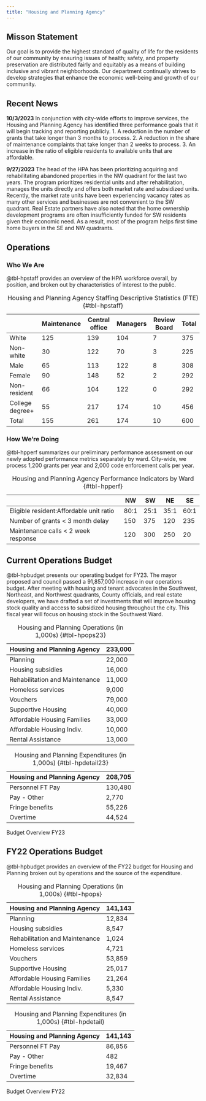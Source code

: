 ```yaml
---
title: "Housing and Planning Agency"
---
```


## Misson Statement

Our goal is to provide the highest standard of quality of life for the residents of our community by ensuring issues of health; safety, and property preservation are distributed fairly and equitably as a means of building inclusive and vibrant neighborhoods. Our department continually strives to develop strategies that enhance the economic well-being and growth of our community.

## Recent News

::: callout-note
**10/3/2023** In conjunction with city-wide efforts to improve services, the Housing and Planning Agency has identified three performance goals that it will begin tracking and reporting publicly. 1. A reduction in the number of grants that take longer than 3 months to process. 2. A reduction in the share of maintenance complaints that take longer than 2 weeks to process. 3. An increase in the ratio of eligible residents to available units that are affordable.
:::

::: callout-note
**9/27/2023** The head of the HPA has been prioritizing acquiring and rehabilitating abandoned properties in the NW quadrant for the last two years. The program prioritizes residential units and after rehabilitation, manages the units directly and offers both market rate and subsidized units. Recently, the market rate units have been experiencing vacancy rates as many other services and businesses are not convenient to the SW quadrant. Real Estate partners have also noted that the home ownership development programs are often insufficiently funded for SW residents given their economic need. As a result, most of the program helps first time home buyers in the SE and NW quadrants.
:::

## Operations

### Who We Are

@tbl-hpstaff provides an overview of the HPA workforce overall, by position, and broken out by characteristics of interest to the public.

|                 | Maintenance | Central office | Managers | Review Board | Total |
|-----------------|-------------|----------------|----------|--------------|-------|
| White           | 125         | 139            | 104      | 7            | 375   |
| Non-white       | 30          | 122            | 70       | 3            | 225   |
| Male            | 65          | 113            | 122      | 8            | 308   |
| Female          | 90          | 148            | 52       | 2            | 292   |
| Non-resident    | 66          | 104            | 122      | 0            | 292   |
| College degree+ | 55          | 217            | 174      | 10           | 456   |
| Total           | 155         | 261            | 174      | 10           | 600   |

: Housing and Planning Agency Staffing Descriptive Statistics (FTE) {#tbl-hpstaff}

### How We're Doing

@tbl-hpperf summarizes our preliminary performance assessment on our newly adopted performance metrics separately by ward. City-wide, we process 1,200 grants per year and 2,000 code enforcement calls per year.

|                                         | NW   | SW   | NE   | SE   |
|-----------------------------------------|------|------|------|------|
| Eligible resident:Affordable unit ratio | 80:1 | 25:1 | 35:1 | 60:1 |
| Number of grants \< 3 month delay       | 150  | 375  | 120  | 235  |
| Maintenance calls \< 2 week response    | 120  | 300  | 250  | 20   |

: Housing and Planning Agency Performance Indicators by Ward {#tbl-hpperf}

## Current Operations Budget

@tbl-hpbudget presents our operating budget for FY23. The mayor proposed and council passed a 91,857,000 increase in our operations budget. After meeting with housing and tenant advocates in the Southwest, Northeast, and Northwest quadrants, County officials, and real estate developers, we have drafted a set of investments that will improve housing stock quality and access to subsidized housing throughout the city. This fiscal year will focus on housing stock in the Southwest Ward.

::: {#tbl-hpbudget23 layout-ncol="2"}
| Housing and Planning Agency    | 233,000 |
|--------------------------------|---------|
| Planning                       | 22,000  |
| Housing subsidies              | 16,000  |
| Rehabilitation and Maintenance | 11,000  |
| Homeless services              | 9,000   |
| Vouchers                       | 79,000  |
| Supportive Housing             | 40,000  |
| Affordable Housing Families    | 33,000  |
| Affordable Housing Indiv.      | 10,000  |
| Rental Assistance              | 13,000  |

: Housing and Planning Operations (in 1,000s) {#tbl-hpops23}

| Housing and Planning Agency | 208,705 |
|-----------------------------|---------|
| Personnel FT Pay            | 130,480 |
| Pay - Other                 | 2,770   |
| Fringe benefits             | 55,226  |
| Overtime                    | 44,524  |

: Housing and Planning Expenditures (in 1,000s) {#tbl-hpdetail23}

Budget Overview FY23
:::

## FY22 Operations Budget

@tbl-hpbudget provides an overview of the FY22 budget for Housing and Planning broken out by operations and the source of the expenditure.

::: {#tbl-hpbudget layout-ncol="2"}
| Housing and Planning Agency    | 141,143 |
|--------------------------------|---------|
| Planning                       | 12,834  |
| Housing subsidies              | 8,547   |
| Rehabilitation and Maintenance | 1,024   |
| Homeless services              | 4,721   |
| Vouchers                       | 53,859  |
| Supportive Housing             | 25,017  |
| Affordable Housing Families    | 21,264  |
| Affordable Housing Indiv.      | 5,330   |
| Rental Assistance              | 8,547   |

: Housing and Planning Operations (in 1,000s) {#tbl-hpops}

| Housing and Planning Agency | 141,143 |
|-----------------------------|---------|
| Personnel FT Pay            | 86,856  |
| Pay - Other                 | 482     |
| Fringe benefits             | 19,467  |
| Overtime                    | 32,834  |

: Housing and Planning Expenditures (in 1,000s) {#tbl-hpdetail}

Budget Overview FY22
:::
